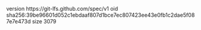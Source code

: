 version https://git-lfs.github.com/spec/v1
oid sha256:39be96601d052c1ebdaaf807d1bce7ec807423ee43e0fb1c2dae5f087e7e473d
size 3079
